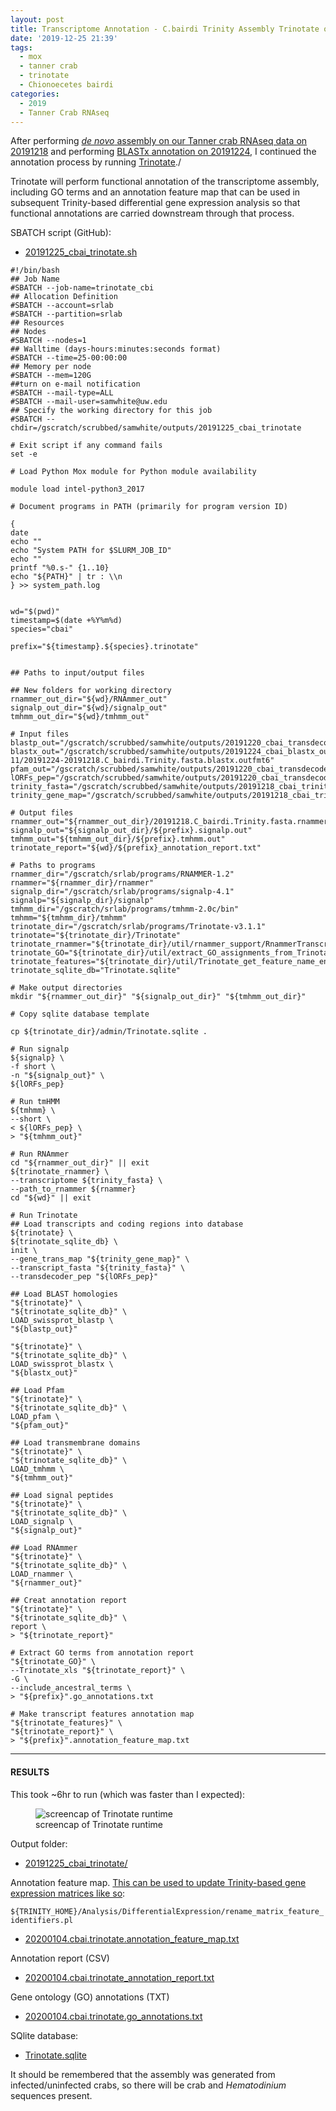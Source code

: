 ```yaml
---
layout: post
title: Transcriptome Annotation - C.bairdi Trinity Assembly Trinotate on Mox
date: '2019-12-25 21:39'
tags:
  - mox
  - tanner crab
  - trinotate
  - Chionoecetes bairdi
categories:
  - 2019
  - Tanner Crab RNAseq
---
```

After performing [_de novo_ assembly on our Tanner crab RNAseq data on 20191218](https://robertslab.github.io/sams-notebook/posts/2019/2019-12-18-Transcriptome-Assembly-C.bairdi-Trimmed-RNAseq-Using-Trinity-on-Mox.html) and performing [BLASTx annotation on 20191224](https://robertslab.github.io/sams-notebook/2019/12/24/Transcriptome-Annotation-C.bairdi-Trinity-Assembly-BLASTx-on-Mox/), I continued the annotation process by running [Trinotate](https://github.com/Trinotate/Trinotate.github.io/wiki)./

Trinotate will perform functional annotation of the transcriptome assembly, including GO terms and an annotation feature map that can be used in subsequent Trinity-based differential gene expression analysis so that functional annotations are carried downstream through that process.

SBATCH script (GitHub):

- [20191225_cbai_trinotate.sh](https://github.com/RobertsLab/sams-notebook/blob/master/sbatch_scripts/20191225_cbai_trinotate.sh)

```shell
#!/bin/bash
## Job Name
#SBATCH --job-name=trinotate_cbi
## Allocation Definition
#SBATCH --account=srlab
#SBATCH --partition=srlab
## Resources
## Nodes
#SBATCH --nodes=1
## Walltime (days-hours:minutes:seconds format)
#SBATCH --time=25-00:00:00
## Memory per node
#SBATCH --mem=120G
##turn on e-mail notification
#SBATCH --mail-type=ALL
#SBATCH --mail-user=samwhite@uw.edu
## Specify the working directory for this job
#SBATCH --chdir=/gscratch/scrubbed/samwhite/outputs/20191225_cbai_trinotate

# Exit script if any command fails
set -e

# Load Python Mox module for Python module availability

module load intel-python3_2017

# Document programs in PATH (primarily for program version ID)

{
date
echo ""
echo "System PATH for $SLURM_JOB_ID"
echo ""
printf "%0.s-" {1..10}
echo "${PATH}" | tr : \\n
} >> system_path.log


wd="$(pwd)"
timestamp=$(date +%Y%m%d)
species="cbai"

prefix="${timestamp}.${species}.trinotate"


## Paths to input/output files

## New folders for working directory
rnammer_out_dir="${wd}/RNAmmer_out"
signalp_out_dir="${wd}/signalp_out"
tmhmm_out_dir="${wd}/tmhmm_out"

# Input files
blastp_out="/gscratch/scrubbed/samwhite/outputs/20191220_cbai_transdecoder/blastp_out/20191220.cbai.blastp.outfmt6"
blastx_out="/gscratch/scrubbed/samwhite/outputs/20191224_cbai_blastx_outfmt-11/20191224-20191218.C_bairdi.Trinity.fasta.blastx.outfmt6"
pfam_out="/gscratch/scrubbed/samwhite/outputs/20191220_cbai_transdecoder/pfam_out/20191220.cbai.pfam.domtblout"
lORFs_pep="/gscratch/scrubbed/samwhite/outputs/20191220_cbai_transdecoder/20191218.C_bairdi.Trinity.fasta.transdecoder_dir/longest_orfs.pep"
trinity_fasta="/gscratch/scrubbed/samwhite/outputs/20191218_cbai_trinity_RNAseq/trinity_out_dir/20191218.C_bairdi.Trinity.fasta"
trinity_gene_map="/gscratch/scrubbed/samwhite/outputs/20191218_cbai_trinity_RNAseq/trinity_out_dir/20191218.C_bairdi.Trinity.fasta.gene_trans_map"

# Output files
rnammer_out="${rnammer_out_dir}/20191218.C_bairdi.Trinity.fasta.rnammer.gff"
signalp_out="${signalp_out_dir}/${prefix}.signalp.out"
tmhmm_out="${tmhmm_out_dir}/${prefix}.tmhmm.out"
trinotate_report="${wd}/${prefix}_annotation_report.txt"

# Paths to programs
rnammer_dir="/gscratch/srlab/programs/RNAMMER-1.2"
rnammer="${rnammer_dir}/rnammer"
signalp_dir="/gscratch/srlab/programs/signalp-4.1"
signalp="${signalp_dir}/signalp"
tmhmm_dir="/gscratch/srlab/programs/tmhmm-2.0c/bin"
tmhmm="${tmhmm_dir}/tmhmm"
trinotate_dir="/gscratch/srlab/programs/Trinotate-v3.1.1"
trinotate="${trinotate_dir}/Trinotate"
trinotate_rnammer="${trinotate_dir}/util/rnammer_support/RnammerTranscriptome.pl"
trinotate_GO="${trinotate_dir}/util/extract_GO_assignments_from_Trinotate_xls.pl"
trinotate_features="${trinotate_dir}/util/Trinotate_get_feature_name_encoding_attributes.pl"
trinotate_sqlite_db="Trinotate.sqlite"

# Make output directories
mkdir "${rnammer_out_dir}" "${signalp_out_dir}" "${tmhmm_out_dir}"

# Copy sqlite database template

cp ${trinotate_dir}/admin/Trinotate.sqlite .

# Run signalp
${signalp} \
-f short \
-n "${signalp_out}" \
${lORFs_pep}

# Run tmHMM
${tmhmm} \
--short \
< ${lORFs_pep} \
> "${tmhmm_out}"

# Run RNAmmer
cd "${rnammer_out_dir}" || exit
${trinotate_rnammer} \
--transcriptome ${trinity_fasta} \
--path_to_rnammer ${rnammer}
cd "${wd}" || exit

# Run Trinotate
## Load transcripts and coding regions into database
${trinotate} \
${trinotate_sqlite_db} \
init \
--gene_trans_map "${trinity_gene_map}" \
--transcript_fasta "${trinity_fasta}" \
--transdecoder_pep "${lORFs_pep}"

## Load BLAST homologies
"${trinotate}" \
"${trinotate_sqlite_db}" \
LOAD_swissprot_blastp \
"${blastp_out}"

"${trinotate}" \
"${trinotate_sqlite_db}" \
LOAD_swissprot_blastx \
"${blastx_out}"

## Load Pfam
"${trinotate}" \
"${trinotate_sqlite_db}" \
LOAD_pfam \
"${pfam_out}"

## Load transmembrane domains
"${trinotate}" \
"${trinotate_sqlite_db}" \
LOAD_tmhmm \
"${tmhmm_out}"

## Load signal peptides
"${trinotate}" \
"${trinotate_sqlite_db}" \
LOAD_signalp \
"${signalp_out}"

## Load RNAmmer
"${trinotate}" \
"${trinotate_sqlite_db}" \
LOAD_rnammer \
"${rnammer_out}"

## Creat annotation report
"${trinotate}" \
"${trinotate_sqlite_db}" \
report \
> "${trinotate_report}"

# Extract GO terms from annotation report
"${trinotate_GO}" \
--Trinotate_xls "${trinotate_report}" \
-G \
--include_ancestral_terms \
> "${prefix}".go_annotations.txt

# Make transcript features annotation map
"${trinotate_features}" \
"${trinotate_report}" \
> "${prefix}".annotation_feature_map.txt
```


---

#### RESULTS

This took ~6hr to run (which was faster than I expected):

![screencap of Trinotate runtime](https://github.com/RobertsLab/sams-notebook/blob/master/images/screencaps/20191225_cbai_trinotate_runtime.png?raw=true)

Output folder:

- [20191225_cbai_trinotate/](https://gannet.fish.washington.edu/Atumefaciens/20191225_cbai_trinotate/)


Annotation feature map. [This can be used to update Trinity-based gene expression matrices like so](https://github.com/trinityrnaseq/trinityrnaseq/wiki/Functional-Annotation-of-Transcripts):

```${TRINITY_HOME}/Analysis/DifferentialExpression/rename_matrix_feature_identifiers.pl```

- [20200104.cbai.trinotate.annotation_feature_map.txt](https://gannet.fish.washington.edu/Atumefaciens/20191225_cbai_trinotate/20200104.cbai.trinotate.annotation_feature_map.txt)

Annotation report (CSV)

- [20200104.cbai.trinotate_annotation_report.txt](https://gannet.fish.washington.edu/Atumefaciens/20191225_cbai_trinotate/20200104.cbai.trinotate_annotation_report.txt)

Gene ontology (GO) annotations (TXT)

- [20200104.cbai.trinotate.go_annotations.txt](https://gannet.fish.washington.edu/Atumefaciens/20191225_cbai_trinotate/20200104.cbai.trinotate.go_annotations.txt)

SQlite database:

- [Trinotate.sqlite](https://gannet.fish.washington.edu/Atumefaciens/20191225_cbai_trinotate/Trinotate.sqlite)


It should be remembered that the assembly was generated from infected/uninfected crabs, so there will be crab and _Hematodinium_ sequences present.
